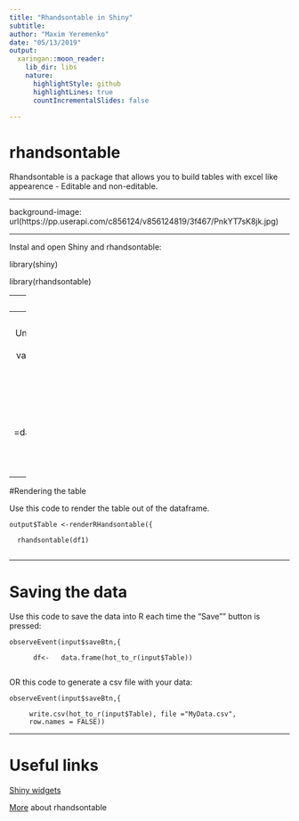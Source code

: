 ```yaml
---
title: "Rhandsontable in Shiny"
subtitle:
author: "Maxim Yeremenko"
date: "05/13/2019"
output:
  xaringan::moon_reader:
    lib_dir: libs
    nature:
      highlightStyle: github
      highlightLines: true
      countIncrementalSlides: false

---
```


# rhandsontable

Rhandsontable is a package that allows you to build tables with excel like appearence
  - Editable and non-editable.

---

background-image: url(https://pp.userapi.com/c856124/v856124819/3f467/PnkYT7sK8jk.jpg)

---

Instal and open Shiny and rhandsontable:


library(shiny)

library(rhandsontable)

---
#Sabe Button

Go to [Shiny widgets](https://shiny.rstudio.com/gallery/widget-gallery.html) and find the "Action button"

Press "see code" and under the ui.R tab copy the code and paste under ui <- fluidpage ( in Shiny:



    actionButton("saveBtn", label = "Save"),
  
    hr(),
  
    fluidRow(column(2, verbatimTextOutput("value")))


---
# Data frame for table

Under the server logic, create number of columns with values you that you need (e.g Group1 and Group2) and make a data frame.


    Group1=sample(1:10)
    
    Group2=sample(1:10)
    
    df1 =data.frame(Group1=Group1, Group2=Group2)
  
    datavalues <- reactiveValues(data=df)
  

---

#Rendering the table

Use this code to render the table out of the dataframe.


  
    output$Table <-renderRHandsontable({
    
      rhandsontable(df1)
      
---

# Saving the data 

Use this code to save the data into R each time the "Save"" button is pressed:

    observeEvent(input$saveBtn,{
    
          df<-   data.frame(hot_to_r(input$Table))
          
OR this code to generate a csv file with your data:

    
    observeEvent(input$saveBtn,{
    
         write.csv(hot_to_r(input$Table), file ="MyData.csv", 
         row.names = FALSE))
---
# Useful links

[Shiny widgets](https://shiny.rstudio.com/gallery/widget-gallery.html)


[More](https://cran.r-project.org/web/packages/rhandsontable/vignettes/intro_rhandsontable.html) about rhandsontable

